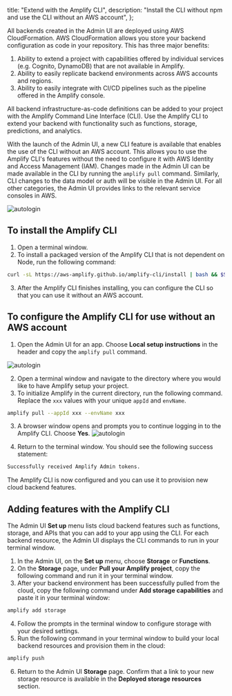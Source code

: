   title: "Extend with the Amplify CLI",
  description: "Install the CLI without npm and use the CLI without an AWS account",
};

All backends created in the Admin UI are deployed using AWS CloudFormation. AWS CloudFormation allows you store your backend configuration as code in your repository. This has three major benefits:

1. Ability to extend a project with capabilities offered by individual services (e.g. Cognito, DynamoDB) that are not available in Amplify.
2. Ability to easily replicate backend environments across AWS accounts and regions. 
3. Ability to easily integrate with CI/CD pipelines such as the pipeline offered in the Amplify console. 

All backend infrastructure-as-code definitions can be added to your project with the Amplify Command Line Interface (CLI). Use the Amplify CLI to extend your backend with functionality such as functions, storage, predictions, and analytics. 

With the launch of the Admin UI, a new CLI feature is available that enables the use of the CLI without an AWS account. This allows you to use the Amplify CLI's features without the need to configure it with AWS Identity and Access Management (IAM). Changes made in the Admin UI can be made available in the CLI by running the `amplify pull` command. Similarly, CLI changes to the data model or auth will be visible in the Admin UI. For all other categories, the Admin UI provides links to the relevant service consoles in AWS.

![autologin](/images/console/cli-autologin.gif)

## To install the Amplify CLI
1. Open a terminal window.
2. To install a packaged version of the Amplify CLI that is not dependent on Node, run the following command:
```bash
curl -sL https://aws-amplify.github.io/amplify-cli/install | bash && $SHELL
```
3. After the Amplify CLI finishes installing, you can configure the CLI so that you can use it without an AWS account.

## To configure the Amplify CLI for use without an AWS account

1. Open the Admin UI for an app. Choose **Local setup instructions** in the header and copy the `amplify pull` command.

![autologin](/images/console/cli-pull.png)

2. Open a terminal window and navigate to the directory where you would like to have Amplify setup your project.
3. To initialize Amplify in the current directory, run the following command. Replace the `xxx` values with your unique `appId` and `envName`. 
```bash
amplify pull --appId xxx --envName xxx
```
3. A browser window opens and prompts you to continue logging in to the Amplify CLI. Choose **Yes**. 
![autologin](/images/console/cli-autologin.png)

4. Return to the terminal window. You should see the following success statement:
```bash
Successfully received Amplify Admin tokens.
```
The Amplify CLI is now configured and you can use it to provision new cloud backend features. 

## Adding features with the Amplify CLI

The Admin UI **Set up** menu lists cloud backend features such as functions, storage, and APIs that you can add to your app using the CLI. For each backend resource, the Admin UI displays the CLI commands to run in your terminal window. 

1. In the Admin UI, on the **Set up** menu, choose **Storage** or **Functions**.
2. On the **Storage** page, under **Pull your Amplify project**, copy the following command and run it in your terminal window. 
3. After your backend environment has been successfully pulled from the cloud, copy the following command under **Add storage capabilities** and paste it in your terminal window:
```bash
amplify add storage
```
4. Follow the prompts in the terminal window to configure storage with your desired settings.
5. Run the following command in your terminal window to build your local backend resources and provision them in the cloud:
```bash
amplify push
```
6. Return to the Admin UI **Storage** page. Confirm that a link to your new storage resource is available in the **Deployed storage resources** section.
